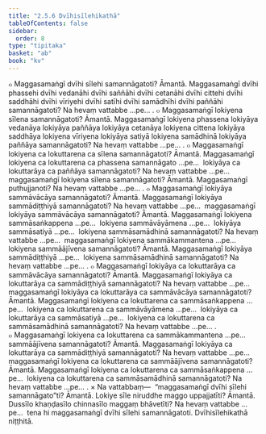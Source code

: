 ```yaml
---
title: "2.5.6 Dvīhisīlehikathā"
tableOfContents: false
sidebar:
  order: 8
type: "tipitaka"
basket: "ab"
book: "kv"
---
```



<DynamicBreadcrumb />

<Division number="587" book="kv" bookNo="32" page="315">

<Paragraph number="1964" book="kv">
๐ Maggasamaṅgī dvīhi sīlehi samannāgatoti? Āmantā. Maggasamaṅgī dvīhi phassehi dvīhi vedanāhi dvīhi saññāhi dvīhi cetanāhi dvīhi cittehi dvīhi saddhāhi dvīhi vīriyehi dvīhi satīhi dvīhi samādhīhi dvīhi paññāhi samannāgatoti? Na hevaṃ vattabbe …pe… .
</Paragraph>

<Paragraph number="1965" book="kv">
๐ Maggasamaṅgī lokiyena sīlena samannāgatoti? Āmantā. Maggasamaṅgī lokiyena phassena lokiyāya vedanāya lokiyāya paññāya lokiyāya cetanāya lokiyena cittena lokiyāya saddhāya lokiyena vīriyena lokiyāya satiyā lokiyena samādhinā lokiyāya paññāya samannāgatoti? Na hevaṃ vattabbe …pe… .
</Paragraph>

<Paragraph number="1966" book="kv">
๐ Maggasamaṅgī lokiyena ca lokuttarena ca sīlena samannāgatoti? Āmantā. Maggasamaṅgī lokiyena ca lokuttarena ca phassena samannāgato …pe…  lokiyāya ca lokuttarāya ca paññāya samannāgatoti? Na hevaṃ vattabbe …pe…  maggasamaṅgī lokiyena sīlena samannāgatoti? Āmantā. Maggasamaṅgī puthujjanoti? Na hevaṃ vattabbe …pe… .
</Paragraph>

</Division>
<Division number="588" book="kv" bookNo="32" page="316">

<Paragraph number="1967" book="kv">
๐ Maggasamaṅgī lokiyāya sammāvācāya samannāgatoti? Āmantā. Maggasamaṅgī lokiyāya sammādiṭṭhiyā samannāgatoti? Na hevaṃ vattabbe …pe…  maggasamaṅgī lokiyāya sammāvācāya samannāgatoti? Āmantā. Maggasamaṅgī lokiyena sammāsaṅkappena …pe…  lokiyena sammāvāyāmena …pe…  lokiyāya sammāsatiyā …pe…  lokiyena sammāsamādhinā samannāgatoti? Na hevaṃ vattabbe …pe…  maggasamaṅgī lokiyena sammākammantena …pe…  lokiyena sammāājīvena samannāgatoti? Āmantā. Maggasamaṅgī lokiyāya sammādiṭṭhiyā …pe…  lokiyena sammāsamādhinā samannāgatoti? Na hevaṃ vattabbe …pe… .
</Paragraph>

<Paragraph number="1968" book="kv">
๐ Maggasamaṅgī lokiyāya ca lokuttarāya ca sammāvācāya samannāgatoti? Āmantā. Maggasamaṅgī lokiyāya ca lokuttarāya ca sammādiṭṭhiyā samannāgatoti? Na hevaṃ vattabbe …pe…  maggasamaṅgī lokiyāya ca lokuttarāya ca sammāvācāya samannāgatoti? Āmantā. Maggasamaṅgī lokiyena ca lokuttarena ca sammāsaṅkappena …pe…  lokiyena ca lokuttarena ca sammāvāyāmena …pe…  lokiyāya ca lokuttarāya ca sammāsatiyā …pe…  lokiyena ca lokuttarena ca sammāsamādhinā samannāgatoti? Na hevaṃ vattabbe …pe… .
</Paragraph>

<Paragraph number="1969" book="kv">
๐ Maggasamaṅgī lokiyena ca lokuttarena ca sammākammantena …pe…  sammāājīvena samannāgatoti? Āmantā. Maggasamaṅgī lokiyāya ca lokuttarāya ca sammādiṭṭhiyā samannāgatoti? Na hevaṃ vattabbe …pe…  maggasamaṅgī lokiyena ca lokuttarena ca sammāājīvena samannāgatoti? Āmantā. Maggasamaṅgī lokiyena ca lokuttarena ca sammāsaṅkappena …pe…  lokiyena ca lokuttarena ca sammāsamādhinā samannāgatoti? Na hevaṃ vattabbe …pe… .
</Paragraph>

</Division>
<Division number="589" book="kv" bookNo="32" page="317">

<Paragraph number="1970" book="kv">
× Na vattabbaṃ—  “maggasamaṅgī dvīhi sīlehi samannāgato”ti? Āmantā. Lokiye sīle niruddhe maggo uppajjatīti? Āmantā. Dussīlo khaṇḍasīlo chinnasīlo maggaṃ bhāvetīti? Na hevaṃ vattabbe …pe…  tena hi maggasamaṅgī dvīhi sīlehi samannāgatoti.

</Paragraph>
</Division>

<Paragraph number="1971" type="center" book="kv">
Dvīhisīlehikathā niṭṭhitā.
</Paragraph>